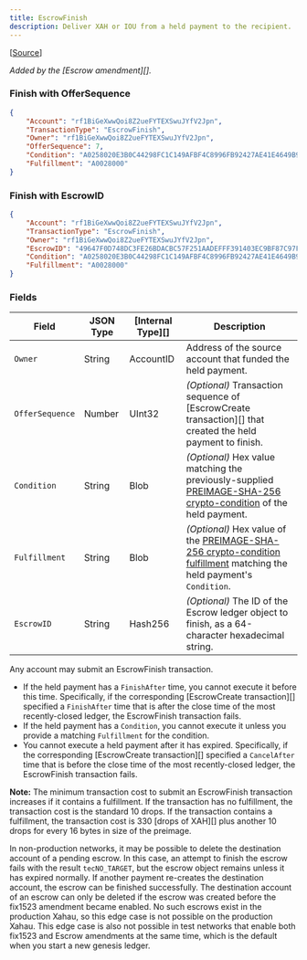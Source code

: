```yaml
---
title: EscrowFinish
description: Deliver XAH or IOU from a held payment to the recipient.
---
```

\[[Source](https://github.com/Xahau/xahaud/blob/dev/src/ripple/app/tx/impl/URIToken.cpp)]

_Added by the \[Escrow amendment]\[]._

### Finish with OfferSequence

```json
{
    "Account": "rf1BiGeXwwQoi8Z2ueFYTEXSwuJYfV2Jpn",
    "TransactionType": "EscrowFinish",
    "Owner": "rf1BiGeXwwQoi8Z2ueFYTEXSwuJYfV2Jpn",
    "OfferSequence": 7,
    "Condition": "A0258020E3B0C44298FC1C149AFBF4C8996FB92427AE41E4649B934CA495991B7852B855810100",
    "Fulfillment": "A0028000"
}
```

### Finish with EscrowID

```json
{
    "Account": "rf1BiGeXwwQoi8Z2ueFYTEXSwuJYfV2Jpn",
    "TransactionType": "EscrowFinish",
    "Owner": "rf1BiGeXwwQoi8Z2ueFYTEXSwuJYfV2Jpn",
    "EscrowID": "49647F0D748DC3FE26BDACBC57F251AADEFFF391403EC9BF87C97F67E9977FB0",
    "Condition": "A0258020E3B0C44298FC1C149AFBF4C8996FB92427AE41E4649B934CA495991B7852B855810100",
    "Fulfillment": "A0028000"
}
```

### Fields

| Field           | JSON Type | \[Internal Type]\[] | Description                                                                                                                                                                                         |
| --------------- | --------- | ------------------- | --------------------------------------------------------------------------------------------------------------------------------------------------------------------------------------------------- |
| `Owner`         | String    | AccountID           | Address of the source account that funded the held payment.                                                                                                                                         |
| `OfferSequence` | Number    | UInt32              | _(Optional)_ Transaction sequence of \[EscrowCreate transaction]\[] that created the held payment to finish.                                                                                        |
| `Condition`     | String    | Blob                | _(Optional)_ Hex value matching the previously-supplied [PREIMAGE-SHA-256 crypto-condition](https://tools.ietf.org/html/draft-thomas-crypto-conditions-02#section-8.1) of the held payment.         |
| `Fulfillment`   | String    | Blob                | _(Optional)_ Hex value of the [PREIMAGE-SHA-256 crypto-condition fulfillment](https://tools.ietf.org/html/draft-thomas-crypto-conditions-02#section-8.1.4) matching the held payment's `Condition`. |
| `EscrowID`      | String    | Hash256             | _(Optional)_ The ID of the Escrow ledger object to finish, as a 64-character hexadecimal string.                                                                                                    |

Any account may submit an EscrowFinish transaction.

* If the held payment has a `FinishAfter` time, you cannot execute it before this time. Specifically, if the corresponding \[EscrowCreate transaction]\[] specified a `FinishAfter` time that is after the close time of the most recently-closed ledger, the EscrowFinish transaction fails.
* If the held payment has a `Condition`, you cannot execute it unless you provide a matching `Fulfillment` for the condition.
* You cannot execute a held payment after it has expired. Specifically, if the corresponding \[EscrowCreate transaction]\[] specified a `CancelAfter` time that is before the close time of the most recently-closed ledger, the EscrowFinish transaction fails.

**Note:** The minimum transaction cost to submit an EscrowFinish transaction increases if it contains a fulfillment. If the transaction has no fulfillment, the transaction cost is the standard 10 drops. If the transaction contains a fulfillment, the transaction cost is 330 \[drops of XAH]\[] plus another 10 drops for every 16 bytes in size of the preimage.

In non-production networks, it may be possible to delete the destination account of a pending escrow. In this case, an attempt to finish the escrow fails with the result `tecNO_TARGET`, but the escrow object remains unless it has expired normally. If another payment re-creates the destination account, the escrow can be finished successfully. The destination account of an escrow can only be deleted if the escrow was created before the fix1523 amendment became enabled. No such escrows exist in the production Xahau, so this edge case is not possible on the production Xahau. This edge case is also not possible in test networks that enable both fix1523 and Escrow amendments at the same time, which is the default when you start a new genesis ledger.
